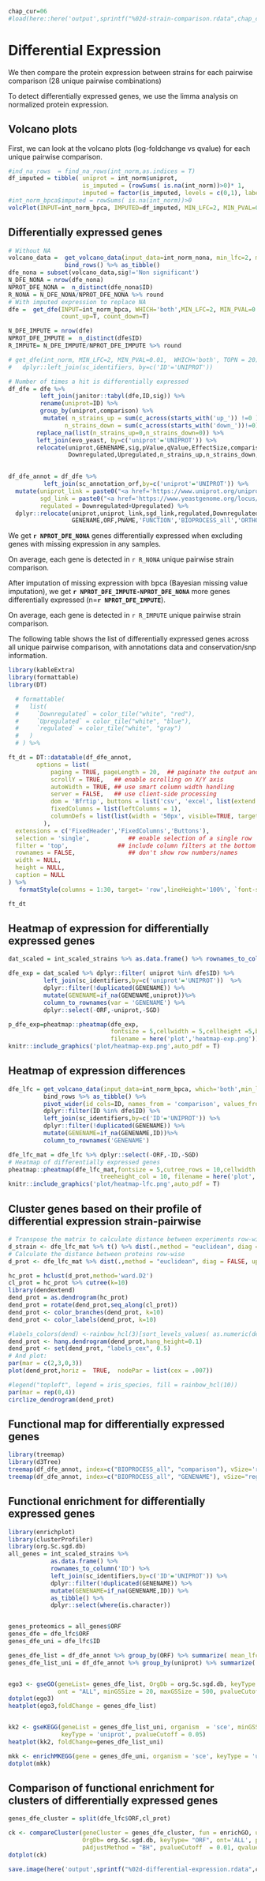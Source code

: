 ```r
chap_cur=06
#load(here::here('output',sprintf("%02d-strain-comparison.rdata",chap_cur-1)))
```

# Differential Expression

We then compare the protein expression between strains for each pairwise
comparison (28 unique pairwise combinations)

To detect differentially expressed genes, we use the limma analysis on
normalized protein expression.

## Volcano plots

First, we can look at the volcano plots (log-foldchange vs qvalue) for each unique
pairwise comparison.

```r
#ind_na_rows  = find_na_rows(int_norm,as.indices = T)
df_imputed = tibble( uniprot = int_norm$uniprot,
                     is_imputed = (rowSums( is.na(int_norm))>0)* 1, 
                     imputed = factor(is_imputed, levels = c(0,1), labels = c("not", "is_imputed")))
#int_norm_bpca$imputed = rowSums( is.na(int_norm))>0
volcPlot(INPUT=int_norm_bpca, IMPUTED=df_imputed, MIN_LFC=2, MIN_PVAL=0.01, WHICH='both', TOPN = 20, plot = F, use_plotly = T)
```

## Differentially expressed genes

```r
# Without NA
volcano_data =  get_volcano_data(input_data=int_norm_nona, min_lfc=2, min_pval=0.01, topn = 100) %>%
                bind_rows() %>% as_tibble()
dfe_nona = subset(volcano_data,sig!='Non significant')
N_DFE_NONA = nrow(dfe_nona)
NPROT_DFE_NONA =  n_distinct(dfe_nona$ID)
R_NONA = N_DFE_NONA/NPROT_DFE_NONA %>% round
# With imputed expression to replace NA
dfe =  get_dfe(INPUT=int_norm_bpca, WHICH='both',MIN_LFC=2, MIN_PVAL=0.01, TOPN = 20, 
               count_up=T, count_down=T)

N_DFE_IMPUTE = nrow(dfe)
NPROT_DFE_IMPUTE =  n_distinct(dfe$ID)
R_IMPUTE= N_DFE_IMPUTE/NPROT_DFE_IMPUTE %>% round

# get_dfe(int_norm, MIN_LFC=2, MIN_PVAL=0.01,  WHICH='both', TOPN = 20) %>% remove_rownames() %>% 
#   dplyr::left_join(sc_identifiers, by=c('ID'='UNIPROT'))

# Number of times a hit is differentially expressed
df_dfe = dfe %>% 
         left_join(janitor::tabyl(dfe,ID,sig)) %>%
         rename(uniprot=ID) %>% 
         group_by(uniprot,comparison) %>% 
          mutate( n_strains_up = sum(c_across(starts_with('up_')) !=0 ),
                n_strains_down = sum(c_across(starts_with('down_'))!=0)) %>%
        replace_na(list(n_strains_up=0,n_strains_down=0)) %>%
        left_join(evo_yeast, by=c('uniprot'='UNIPROT')) %>% 
        relocate(uniprot,GENENAME,sig,pValue,qValue,EffectSize,comparison,
                 Downregulated,Upregulated,n_strains_up,n_strains_down,orf)
  

df_dfe_annot = df_dfe %>%
          left_join(sc_annotation_orf,by=c('uniprot'='UNIPROT')) %>%
  mutate(uniprot_link = paste0("<a href='https://www.uniprot.org/uniprot/",uniprot,"'>",uniprot,"</a>"),
         sgd_link = paste0("<a href='https://www.yeastgenome.org/locus/",SGD,"'>",SGD,"</a>"),
         regulated = Downregulated+Upregulated) %>% 
  dplyr::relocate(uniprot,uniprot_link,sgd_link,regulated,Downregulated,Upregulated, 
                  GENENAME,ORF,PNAME,'FUNCTION','BIOPROCESS_all','ORTHO','OTHER')
```

We get **`r NPROT_DFE_NONA`** genes differentially expressed when
excluding genes with missing expression in any samples. 

On average, each gene is detected in `r R_NONA` unique pairwise strain comparison.


After imputation of missing expression with bpca (Bayesian missing value imputation),
we get **`r NPROT_DFE_IMPUTE-NPROT_DFE_NONA`** more genes differentially expressed (n=**`r NPROT_DFE_IMPUTE`**).

On average, each gene is detected in `r R_IMPUTE` unique pairwise strain comparison.


The following table shows the list of differentially expressed genes across all unique pairwise comparison,
with annotations data and conservation/snp information.

```r
library(kableExtra)
library(formattable)
library(DT)

  # formattable(
  #   list(
  #     `Downregulated` = color_tile("white", "red"),
  #     `Upregulated` = color_tile("white", "blue"),
  #     `regulated` = color_tile("white", "gray")
  #   )
  # ) %>% 

ft_dt = DT::datatable(df_dfe_annot,
        options = list(
            paging = TRUE, pageLength = 20,  ## paginate the output and #rows for each page
            scrollY = TRUE,   ## enable scrolling on X/Y axis
            autoWidth = TRUE, ## use smart column width handling
            server = FALSE,   ## use client-side processing
            dom = 'Bfrtip', buttons = list('csv', 'excel', list(extend = 'colvis')),
            fixedColumns = list(leftColumns = 1),
            columnDefs = list(list(width = '50px', visible=TRUE, targets = "_all"))
          ),
  extensions = c('FixedHeader','FixedColumns','Buttons'),
  selection = 'single',           ## enable selection of a single row
  filter = 'top',              ## include column filters at the bottom
  rownames = FALSE,               ## don't show row numbers/names
  width = NULL, 
  height = NULL,
  caption = NULL
) %>% 
   formatStyle(columns = 1:30, target= 'row',lineHeight='100%', `font-size` = '12px')

ft_dt

```


## Heatmap of expression for differentially expressed genes
```r

dat_scaled = int_scaled_strains %>% as.data.frame() %>% rownames_to_column('uniprot') 

dfe_exp = dat_scaled %>% dplyr::filter( uniprot %in% dfe$ID) %>% 
          left_join(sc_identifiers,by=c('uniprot'='UNIPROT'))  %>% 
          dplyr::filter(!duplicated(GENENAME)) %>%
          mutate(GENENAME=if_na(GENENAME,uniprot))%>%
          column_to_rownames(var = 'GENENAME') %>%
          dplyr::select(-ORF,-uniprot,-SGD)

p_dfe_exp=pheatmap::pheatmap(dfe_exp,
                             fontsize = 5,cellwidth = 5,cellheight =5,border_color = NA,treeheight_col = 10,
                             filename = here('plot','heatmap-exp.png'))
knitr::include_graphics('plot/heatmap-exp.png',auto_pdf = T)
```


## Heatmap of expression differences

```r

dfe_lfc = get_volcano_data(input_data=int_norm_bpca, which='both',min_lfc=2, min_pval=0.01, topn = 20) %>% 
          bind_rows %>% as_tibble() %>%
          pivot_wider(id_cols=ID, names_from = 'comparison', values_from = 'EffectSize') %>% 
          dplyr::filter(ID %in% dfe$ID) %>% 
          left_join(sc_identifiers,by=c('ID'='UNIPROT')) %>%
          dplyr::filter(!duplicated(GENENAME)) %>%
          mutate(GENENAME=if_na(GENENAME,ID))%>%
          column_to_rownames('GENENAME')

dfe_lfc_mat = dfe_lfc %>% dplyr::select(-ORF,-ID,-SGD)
# Heatmap of differentially expressed genes
pheatmap::pheatmap(dfe_lfc_mat,fontsize = 5,cutree_rows = 10,cellwidth = 5,cellheight =5,border_color = NA,
                          treeheight_col = 10, filename = here('plot','heatmap-lfc.png')  )
knitr::include_graphics('plot/heatmap-lfc.png',auto_pdf = T)
```

## Cluster genes based on their profile of differential expression strain-pairwise 

```r
# Transpose the matrix to calculate distance between experiments row-wise
d_strain <- dfe_lfc_mat %>% t() %>% dist(.,method = "euclidean", diag = FALSE, upper = FALSE)
# Calculate the distance between proteins row-wise 
d_prot <- dfe_lfc_mat %>% dist(.,method = "euclidean", diag = FALSE, upper= FALSE)

hc_prot = hclust(d_prot,method='ward.D2')
cl_prot = hc_prot %>% cutree(k=10)
library(dendextend)
dend_prot = as.dendrogram(hc_prot)
dend_prot = rotate(dend_prot,seq_along(cl_prot))
dend_prot <- color_branches(dend_prot, k=10)
dend_prot <- color_labels(dend_prot, k=10)

#labels_colors(dend) <-rainbow_hcl(3)[sort_levels_values( as.numeric(dend_prot[,5])[order.dendrogram(dend)] )]
dend_prot <- hang.dendrogram(dend_prot,hang_height=0.1)
dend_prot <- set(dend_prot, "labels_cex", 0.5)
# And plot:
par(mar = c(2,3,0,3))
plot(dend_prot,horiz =  TRUE,  nodePar = list(cex = .007))

#legend("topleft", legend = iris_species, fill = rainbow_hcl(10))
par(mar = rep(0,4))
circlize_dendrogram(dend_prot)

```


## Functional map for differentially expressed genes

```r
library(treemap)
library(d3Tree)
treemap(df_dfe_annot, index=c("BIOPROCESS_all", "comparison"), vSize='regulated', vColor="EffectSize", type="value") 
treemap(df_dfe_annot, index=c("BIOPROCESS_all", "GENENAME"), vSize="regulated", vColor="EffectSize", type="value",)
```

## Functional enrichment for differentially expressed genes

```r
library(enrichplot)
library(clusterProfiler)
library(org.Sc.sgd.db)
all_genes = int_scaled_strains %>%
            as.data.frame() %>%
            rownames_to_column('ID') %>% 
            left_join(sc_identifiers,by=c('ID'='UNIPROT')) %>%
            dplyr::filter(!duplicated(GENENAME)) %>%
            mutate(GENENAME=if_na(GENENAME,ID)) %>% 
            as_tibble() %>% 
            dplyr::select(where(is.character))


genes_proteomics = all_genes$ORF
genes_dfe = dfe_lfc$ORF
genes_dfe_uni = dfe_lfc$ID

genes_dfe_list = df_dfe_annot %>% group_by(ORF) %>% summarize( mean_lfc = mean(EffectSize)) %>% arrange(desc(mean_lfc)) %>% pull(mean_lfc,ORF) 
genes_dfe_list_uni = df_dfe_annot %>% group_by(uniprot) %>% summarize( mean_lfc = mean(EffectSize)) %>% arrange(desc(mean_lfc)) %>% pull(mean_lfc,uniprot)


ego3 <- gseGO(geneList= genes_dfe_list, OrgDb = org.Sc.sgd.db, keyType = "ORF", 
              ont = "ALL", minGSSize = 20, maxGSSize = 500, pvalueCutoff = 0.05)
dotplot(ego3)
heatplot(ego3,foldChange = genes_dfe_list)


kk2 <- gseKEGG(geneList = genes_dfe_list_uni, organism  = 'sce', minGSSize = 20,
               keyType = 'uniprot', pvalueCutoff = 0.05)
heatplot(kk2, foldChange=genes_dfe_list_uni)

mkk <- enrichMKEGG(gene = genes_dfe_uni, organism = 'sce', keyType = 'uniprot')
dotplot(mkk)

```

## Comparison of functional enrichment for clusters of differentially expressed genes


```r
genes_dfe_cluster = split(dfe_lfc$ORF,cl_prot)

ck <- compareCluster(geneCluster = genes_dfe_cluster, fun = enrichGO, universe=genes_proteomics,
                     OrgDb= org.Sc.sgd.db, keyType= "ORF", ont='ALL', pool=F,
                     pAdjustMethod = "BH", pvalueCutoff  = 0.01, qvalueCutoff  = 0.05)
dotplot(ck)
```

```r
save.image(here('output',sprintf("%02d-differential-expression.rdata",chap_cur)))
```
